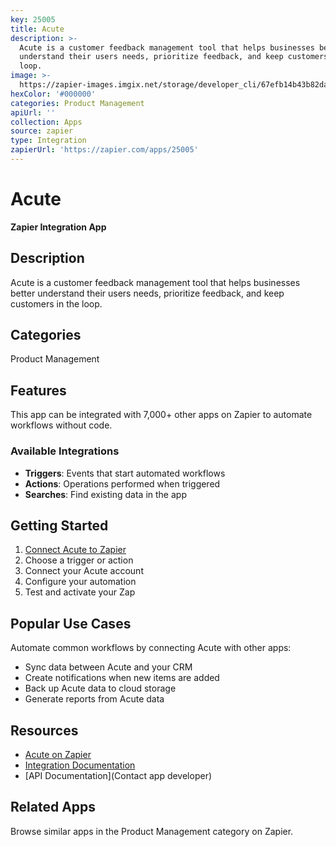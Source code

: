 ```yaml
---
key: 25005
title: Acute
description: >-
  Acute is a customer feedback management tool that helps businesses better
  understand their users needs, prioritize feedback, and keep customers in the
  loop.
image: >-
  https://zapier-images.imgix.net/storage/developer_cli/67efb14b43b82da8abf65c258abb5766.png?auto=format%2Ccompress&ixlib=python-3.0.0&q=50
hexColor: '#000000'
categories: Product Management
apiUrl: ''
collection: Apps
source: zapier
type: Integration
zapierUrl: 'https://zapier.com/apps/25005'
---
```

# Acute

**Zapier Integration App**

## Description

Acute is a customer feedback management tool that helps businesses better understand their users needs, prioritize feedback, and keep customers in the loop.

## Categories

Product Management

## Features

This app can be integrated with 7,000+ other apps on Zapier to automate workflows without code.

### Available Integrations

- **Triggers**: Events that start automated workflows
- **Actions**: Operations performed when triggered
- **Searches**: Find existing data in the app

## Getting Started

1. [Connect Acute to Zapier](https://zapier.com/apps/25005)
2. Choose a trigger or action
3. Connect your Acute account
4. Configure your automation
5. Test and activate your Zap

## Popular Use Cases

Automate common workflows by connecting Acute with other apps:

- Sync data between Acute and your CRM
- Create notifications when new items are added
- Back up Acute data to cloud storage
- Generate reports from Acute data

## Resources

- [Acute on Zapier](https://zapier.com/apps/25005)
- [Integration Documentation](https://zapier.com/apps/25005/integrations)
- [API Documentation](Contact app developer)

## Related Apps

Browse similar apps in the Product Management category on Zapier.
